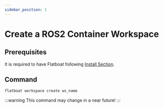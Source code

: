 ```yaml
---
sidebar_position: 1
---
```


# Create a ROS2 Container Workspace

## Prerequisites

It is required to have Flatboat following [Install Section](../02-install.mdx).

## Command

```bash
flatboat workspace create ws_name
```

:::warning
This command may change in a near future!
:::